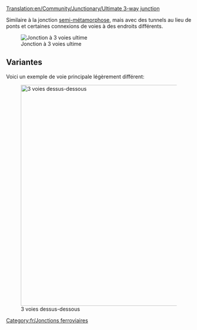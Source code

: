 [[Translation:en/Community/Junctionary/Ultimate 3-way junction]]
{{fr/Menu de Croisements}}

Similaire à la jonction [[fr/Community/Junctionary/Demi Métamorphose|semi-métamorphose]], mais avec des tunnels au lieu de ponts et certaines connexions de voies à des endroits différents.

[[File:en/Ultimate 3way junction.png|frame|none|Jonction à 3 voies ultime]]

{{fr/Critère de jonction|Modéré|2|1|0|0|1|1|1|1|0|0|0||Les trains en panne n'affectent qu'une voie.|

'''Avantages'''
*Haute vitesse
*Grande capacité de trafic
*Embouteillages très peu vraisemblables
*Petite surface
*Aucun virage serré, peut être facilement construit pour n'importe quelle longueur de train
*Espace d'attente approprié pour les trains tournant

'''Inconvénients'''
*Espaces de signalisation des tunnels (doubler les tunnels rend la jonction plus large d'au moins 2x2 cases et plus difficile à construire)

'''Conseils'''
*Commencez par construire la "diagonale courte" en premier. Faites-la de longueur égale à votre plus long train
}}


==Variantes==
Voici un exemple de voie principale légèrement différent:

[[File:en/3way-over-under.jpeg|none|thumb|600px|3 voies dessus-dessous]]

{{fr/Critère de jonction|Modéré|3|1|1|1|0|1|1|1|0|0|0||Les trains en panne n'affectent qu'une seule voie.|

'''Avantages'''
*Forte capacité de trafic

'''Inconvénients'''
*Lent, sauf si les voies sont en diagonales
*Les embouteillages sont plus fréquents que sur la jonction 3 voies ultime
*Requiert de l'espace entre les voies
*Virages serrés, sauf si les voies sont en diagonale
*Pas assez d'espace d'attente pour les trains tournant
*Espaces de signalisation pour les ponts et les tunnels
*Les ponts ralentissent les trains maglev à haute vitesse
}}

[[Category:fr/Jonctions ferroviaires]]